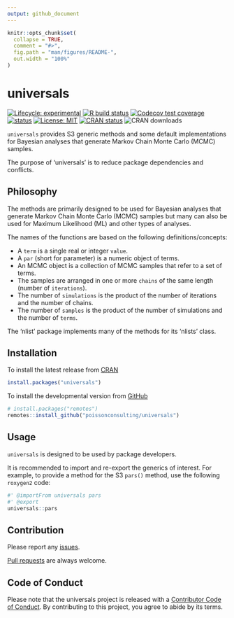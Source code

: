 ```yaml
---
output: github_document
---
```


<!-- README.md is generated from README.Rmd. Please edit that file -->

```r
knitr::opts_chunk$set(
  collapse = TRUE,
  comment = "#>",
  fig.path = "man/figures/README-",
  out.width = "100%"
)
```

# universals

<!-- badges: start -->
[![Lifecycle: experimental](https://img.shields.io/badge/lifecycle-experimental-orange.svg)](https://www.tidyverse.org/lifecycle/#experimental)
[![R build status](https://github.com/poissonconsulting/universals/workflows/R-CMD-check/badge.svg)](https://github.com/poissonconsulting/universals/actions)
[![Codecov test coverage](https://codecov.io/gh/poissonconsulting/universals/branch/master/graph/badge.svg)](https://codecov.io/gh/poissonconsulting/universals?branch=master)
[![status](https://tinyverse.netlify.com/badge/universals)](https://CRAN.R-project.org/package=universals)
[![License: MIT](https://img.shields.io/badge/License-MIT-green.svg)](https://opensource.org/licenses/MIT)
[![CRAN status](https://www.r-pkg.org/badges/version/universals)](https://cran.r-project.org/package=universals)
![CRAN downloads](https://cranlogs.r-pkg.org/badges/universals)
<!-- badges: end -->

`universals` provides S3 generic methods and some default implementations
for Bayesian analyses that generate Markov Chain Monte Carlo (MCMC) samples.

The purpose of 'universals' is to reduce package dependencies and conflicts. 

## Philosophy

The methods are primarily designed to be used for Bayesian analyses that generate Markov Chain Monte Carlo (MCMC) samples but many can also be used for Maximum Likelihood (ML) and other types of analyses.

The names of the functions are based on the following definitions/concepts:

- A `term` is a single real or integer `value`.
- A `par` (short for parameter) is a numeric object of terms.
- An MCMC object is a collection of MCMC samples that refer to a set of terms.
- The samples are arranged in one or more `chains` of the same length (number of `iterations`).
- The number of `simulations` is the product of the number of iterations and the number of chains.
- The number of `samples` is the product of the number of simulations and the number of `terms`.

The 'nlist' package implements many of the methods for its 'nlists' class.

## Installation

To install the latest release from [CRAN](https://cran.r-project.org)
```r
install.packages("universals")
```

To install the developmental version from [GitHub](https://github.com/poissonconsulting/universals)
```r
# install.packages("remotes")
remotes::install_github("poissonconsulting/universals")
```

## Usage

`universals` is designed to be used by package developers.

It is recommended to import and re-export the generics of interest. For example, to provide a method for the S3 `pars()` method, use the following `roxygen2` code:

``` r
#' @importFrom universals pars
#' @export
universals::pars
```

## Contribution

Please report any [issues](https://github.com/poissonconsulting/universals/issues).

[Pull requests](https://github.com/poissonconsulting/universals/pulls) are always welcome.

## Code of Conduct

Please note that the universals project is released with a [Contributor Code of Conduct](https://contributor-covenant.org/version/2/0/CODE_OF_CONDUCT.html). 
By contributing to this project, you agree to abide by its terms.
